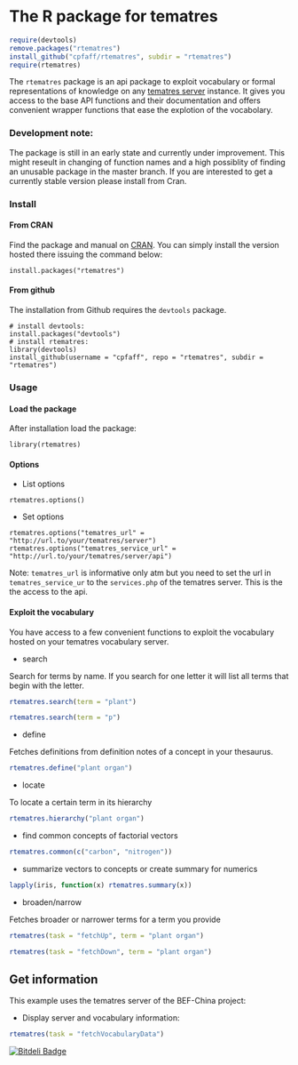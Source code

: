# The R package for tematres

```r
require(devtools)
remove.packages("rtematres")
install_github("cpfaff/rtematres", subdir = "rtematres") 
require(rtematres)
```

The `rtematres` package is an api package to exploit vocabulary or formal 
representations of knowledge on any [tematres server](http://www.vocabularyserver.com/)
instance. It gives you access to the base API functions and their
documentation and offers convenient wrapper functions that ease the explotion
of the vocabolary.

### Development note:

The package is still in an early state and currently under improvement. This
might reseult in changing of function names and a high possiblity of finding an
unusable package in the master branch. If you are interested to get a currently
stable version please install from Cran.

### Install

#### From CRAN

Find the package and manual on [CRAN](http://cran.r-project.org/web/packages/rtematres/index.html). You
can simply install the version hosted there issuing the command below:

```
install.packages("rtematres")
```

#### From github

The installation from Github requires the `devtools` package.

```
# install devtools:
install.packages("devtools")
# install rtematres:
library(devtools)
install_github(username = "cpfaff", repo = "rtematres", subdir = "rtematres") 
```

### Usage

#### Load the package

After installation load the package:

```
library(rtematres)
```

#### Options

* List options

`rtematres.options()`

* Set options

`rtematres.options("tematres_url" = "http://url.to/your/tematres/server")`
`rtematres.options("tematres_service_url" = "http://url.to/your/tematres/server/api")`

Note: `tematres_url` is informative only atm but you need to set the url in `tematres_service_ur`
to the `services.php` of the tematres server. This is the the access to the api.


#### Exploit the vocabulary 

You have access to a few convenient functions to exploit the vocabulary hosted
on your tematres vocabulary server.

* search

Search for terms by name. If you search for one letter it will list all terms
that begin with the letter. 

```r
rtematres.search(term = "plant")
```

```r
rtematres.search(term = "p")
```

* define

Fetches definitions from definition notes of a concept in your thesaurus.

```r
rtematres.define("plant organ")
```

* locate

To locate a certain term in its hierarchy


```r
rtematres.hierarchy("plant organ")
```

* find common concepts of factorial vectors

```r
rtematres.common(c("carbon", "nitrogen"))
```

* summarize vectors to concepts or create summary for
  numerics

```r
lapply(iris, function(x) rtematres.summary(x))
```

* broaden/narrow

Fetches broader or narrower terms for a term you provide

```r
rtematres(task = "fetchUp", term = "plant organ")
```

```r
rtematres(task = "fetchDown", term = "plant organ")
```

## Get information 

This example uses the tematres server of the BEF-China project:

* Display server and vocabulary information:

```r
rtematres(task = "fetchVocabularyData")
```

[![Bitdeli Badge](https://d2weczhvl823v0.cloudfront.net/cpfaff/rtematres/trend.png)](https://bitdeli.com/free "Bitdeli Badge")

